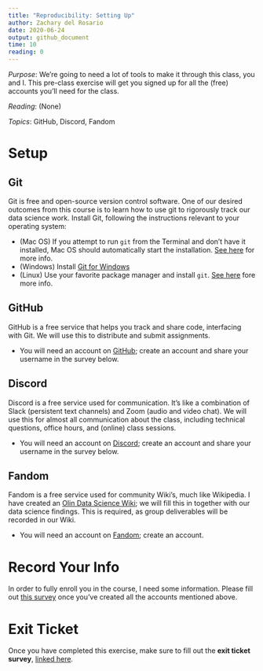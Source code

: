 ```yaml
---
title: "Reproducibility: Setting Up"
author: Zachary del Rosario
date: 2020-06-24
output: github_document
time: 10
reading: 0
---
```


*Purpose*: We're going to need a lot of tools to make it through this class, you and I. This pre-class exercise will get you signed up for all the (free) accounts you'll need for the class.

*Reading*: (None)

*Topics*: GitHub, Discord, Fandom

# Setup
<!-- -------------------------------------------------- -->

## Git
<!-- ------------------------- -->

Git is free and open-source version control software. One of our desired outcomes from this course is to learn how to use git to rigorously track our data science work. Install Git, following the instructions relevant to your operating system:

- (Mac OS) If you attempt to run `git` from the Terminal and don't have it installed, Mac OS should automatically start the installation. [See here](https://git-scm.com/book/en/v2/Getting-Started-Installing-Git) for more info.
- (Windows) Install [Git for Windows](https://gitforwindows.org/)
- (Linux) Use your favorite package manager and install `git`. [See here](https://git-scm.com/book/en/v2/Getting-Started-Installing-Git) fore more info.

## GitHub
<!-- ------------------------- -->

GitHub is a free service that helps you track and share code, interfacing with Git. We will use this to distribute and submit assignments.

- You will need an account on [GitHub](https://github.com/); create an account and share your username in the survey below.

## Discord
<!-- ------------------------- -->

Discord is a free service used for communication. It's like a combination of Slack (persistent text channels) and Zoom (audio and video chat). We will use this for almost all communication about the class, including technical questions, office hours, and (online) class sessions.

- You will need an account on [Discord](https://discord.com/); create an account and share your username in the survey below.

## Fandom
<!-- ------------------------- -->

Fandom is a free service used for community Wiki's, much like Wikipedia. I have created an [Olin Data Science Wiki](https://olin-data-science.fandom.com/wiki/Olin_Data_Science_Wiki); we will fill this in together with our data science findings. This is required, as group deliverables will be recorded in our Wiki.

- You will need an account on [Fandom](https://www.fandom.com/register?redirect=https%3A%2F%2Fwww.fandom.com%2F); create an account.

# Record Your Info
<!-- -------------------------------------------------- -->

In order to fully enroll you in the course, I need some information. Please fill out [this survey](https://forms.gle/uyHKHh81TWthdUR66) once you've created all the accounts mentioned above.

<!-- include-exit-ticket -->
# Exit Ticket
<!-- -------------------------------------------------- -->

Once you have completed this exercise, make sure to fill out the **exit ticket survey**, [linked here](https://docs.google.com/forms/d/e/1FAIpQLSeuq2LFIwWcm05e8-JU84A3irdEL7JkXhMq5Xtoalib36LFHw/viewform?usp=pp_url&entry.693978880=e-rep00-setup-assignment.Rmd).
